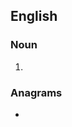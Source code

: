 ==English==

===Noun===
{{en-noun}}

# {{alternative spelling of|en|dinghy}}

===Anagrams===
* {{anagrams|en|a=deginy|Gidney|Yingde|dyeing}}